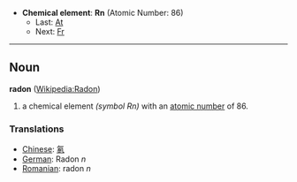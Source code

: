 *'''Chemical element''': '''Rn''' (Atomic Number: 86)
**Last: [[Astatine|At]]
**Next: [[Francium|Fr]]
----
== Noun ==
'''radon''' ([[en:Radon|Wikipedia:Radon]])

# a chemical element ''(symbol Rn)'' with an [[atomic number]] of 86.

===Translations===
*[[Chinese]]: [[氡]]
*[[German]]: Radon ''n''
*[[Romanian]]: radon ''n''